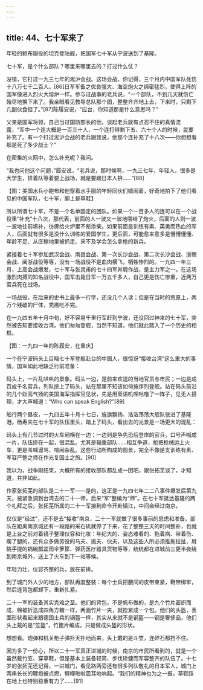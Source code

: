 ```yaml
---
---
---
```

title: 44、七十军来了
---




年轻的鲍布服役的坦克登陆舰，把国军七十军从宁波送到了基隆。

七十军，是个什么部队？哪里来哪里去的？打过什么仗？

没错，它打过一九三七年的淞沪会战。这场会战，你记得，三个月内中国军队死伤十八万七千二百人。[86]日军军备之优良强大、海空炮火之绵密猛烈，使得上阵的国军像进入烈火大熔炉一样。参与过战事的老兵说，“一个部队，不到几天就伤亡殆尽地换下来了。我亲眼看见教导总队那个团，整整齐齐地上去，下来时，只剩下几副伙食担了。”[87]陈履安说，“应台，你知道那是什么意思吗？”

父亲是国军将领，自己当过国防部长的他，谈起老兵就有点忍不住的真情流露，“军中一个连大概是一百三十人，一个连打得剩下五、六十个人的时候，就要补充了。有一个打过淞沪会战的老兵跟我说，他那个连补充了十八次——你想想看那是死了多少战士？”

在密集的火网中，怎么补充呢？我问。

“我也问他这个问题，”履安说，“老兵说，那时候啊，一九三七年，年轻人，很多是大学生，排着队等着要上战场，就是要跟日本人拚……”[88]



【图：美国水兵小鲍布和他穿着水手服的年轻同伙们嬉闹着，好奇地拍下了他们看见的中国军队，七十军，脚上是草鞋】

所以所谓七十军，不是一个名单固定的团队。如果一个一百多人的连可以在一个战役里“补充”十八次，那代表，前面的人一波又一波地喂给了炮火，后面的人则一波一波地往前填补，彷佛给火炉里不断添柴。如果前面是训练有素、英勇而热血的军人，后面就有很多是没什么训练的爱国学生，更后面，可能愈来愈多是懵懵懂懂、年龄不足、从庄稼地里被抓走、来不及学会怎么拿枪的新兵。

紧接着七十军参加武汉会战、南昌会战、第一次长沙会战、第二次长沙会战、浙赣会战、闽浙战役等等，没有一场战役不是血肉横飞，牺牲惨烈的。一九四一年三月，上高会战爆发，七十军与张灵甫的七十四军并肩作战，是主力军之一。在这场激烈肉搏的知名战役中，国军击毙日军一万五千多人，自己更是伤亡惨重，近两万官兵死在战场。

一场战役，在后来的史书上最多一行字，还没几个人读；但是在当时的荒原上，两万个残破的尸体，秃鹰吃不完。

在一九四五年十月中旬，好不容易千里行军赶到宁波，还没回过神来的七十军，突然被告知要接收台湾。他们匆匆登舰，当然不知道，他们就此踏入了一个历史的相框。





【图：一九四一年的陈履安，在重庆】

一个在宁波码头上目睹七十军登舰赴台的中国人，很惊讶“接收台湾”这么重大的事情，国军如此地缺乏行前准备：

码头上，一片乱哄哄的景象。码头一边，是前来欢送的当地官员与市民；一边是成百成千名官兵，列队挤上了码头，站在那里不知该如何按序列登舰。站在码头前沿的几个趾高气扬的美国海军指挥官见状，先是用英语叽哩咕噜了一阵子，见无人搭理，才大声喊道：“Who can speak English?”[89]

船行两个昼夜，一九四五年十月十七日，旌旗飘扬、浩浩荡荡大舰队驶进了基隆港。杨寿夹在七十军的队伍里头，踏上了码头，看出去的光景是一场更大的混乱：

码头上有几节过时的火车厢横在一边；一边则是争先恐后登岸的官兵，口号声喊成一片，队伍挤在一起，很混乱。尤其是辎重部队……相互争道，抢把枪械运上火车，更是叫喊谩骂、喧闹杂乱。这些行动所构成的图景，完全不像是支训练有素、军容严整之师在作光复国土之旅。[90]

我以为，战争刚结束，大概所有的接收部队都乱成一团吧。跟张拓芜谈了，才知道，并非如此。

作家张拓芜的部队是二十一军——是的，这正是一九四七年二二八事件爆发后第九天，被紧急调到台湾去的二十一师，后来“军”整编为“师”。在七十军抵达基隆的两个礼拜之后，张拓芜所属的二十一军接到命令开赴镇江，中间会经过南京。

仅仅是“经过”，还不是去“接收”南京，二十一军就做了很多事前的思虑和准备。部队在距离南京城还有一段路的采石矶就停了下来，花了整整三天的时间整补，也就是上台之前对着镜子整理仪容和化妆：年纪大的、姿态难看的、拖着病、带着伤、瘸了腿的，还有众多做劳役的马夫、挑夫、伙夫，以及这些人所必须推拖拉扯、肩挑手提的锅碗瓢盆雨伞箩筐、弹药医疗器具货物等等，统统都在进城前三更半夜绕到南京城外，送上了火车到下一站等候。

年轻力壮、仪容齐整的兵，放在前排。

到了城门外人少的地方，部队再度整装：每个士兵把腰间的皮带束紧，鞋带绑牢，然后连背包都卸下，重新扎紧。

二十一军的装备其实克难之至。他们的背包，不是帆布做的，是九个竹片密织而成，棉被折迭成四角方糖一样，两面竹片一夹，就拴紧成一个包。他们的头盔，表面形状看起来跟德国士兵的钢盔一样，其实从来就不是钢盔——钢是奢侈品，他们头上戴的是“笠盔”，竹篦片编成，只是做成头盔的形状。

想想看。炮弹和机关枪子弹扑天扑地而来，头上戴的是斗笠，连碎石都挡不住。

因为多了一份心，所以二十一军真正进城的时候，南京的市民所看到的，就是一个虽然戴竹笠、穿草鞋，但是基本上装备轻简、步伐矫健而军容整齐的队伍了。十七岁的张拓芜还记得，一进城门，看见路两旁还有很多列队敬礼的日本军人，城门上两串长长的鞭炮被点燃，劈哩啪啦震耳地响起。“我们的精神也为之一振，草鞋踩在地上也特别稳重有力了……[91]